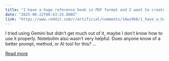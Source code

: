 ```yaml
---
title: "I have a huge reference book in PDF format and I want to create study notes based on my syllabus(much less, won't cover whole book, but the content may be widespread in book). Any suggestions?"
date: "2025-08-22T06:43:25.000Z"
link: "https://www.reddit.com/r/artificial/comments/1mwz9k6/i_have_a_huge_reference_book_in_pdf_format_and_i/"
---
```


I tried using Gemini but didn’t get much out of it, maybe I don’t know how to use it properly. Notebollm also wasn’t very helpful. Does anyone know of a better prompt, method, or AI tool for this?
   ...

[Read more](https://www.reddit.com/r/artificial/comments/1mwz9k6/i_have_a_huge_reference_book_in_pdf_format_and_i/)
